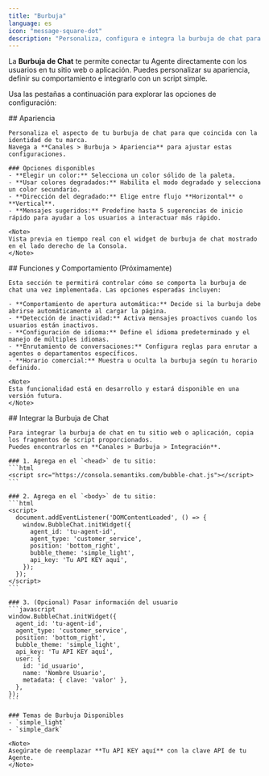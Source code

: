 ```yaml
---
title: "Burbuja"
language: es
icon: "message-square-dot"
description: "Personaliza, configura e integra la burbuja de chat para conectar tu Agente con los usuarios del sitio web o aplicación"
---
```


La **Burbuja de Chat** te permite conectar tu Agente directamente con los usuarios en tu sitio web o aplicación. Puedes personalizar su apariencia, definir su comportamiento e integrarlo con un script simple.

Usa las pestañas a continuación para explorar las opciones de configuración:

<Tabs>
  <Tab title="Apariencia" icon="palette">
    ## Apariencia

    Personaliza el aspecto de tu burbuja de chat para que coincida con la identidad de tu marca.
    Navega a **Canales > Burbuja > Apariencia** para ajustar estas configuraciones.

    ### Opciones disponibles
    - **Elegir un color:** Selecciona un color sólido de la paleta.
    - **Usar colores degradados:** Habilita el modo degradado y selecciona un color secundario.
    - **Dirección del degradado:** Elige entre flujo **Horizontal** o **Vertical**.
    - **Mensajes sugeridos:** Predefine hasta 5 sugerencias de inicio rápido para ayudar a los usuarios a interactuar más rápido.

    <Note>
    Vista previa en tiempo real con el widget de burbuja de chat mostrado en el lado derecho de la Consola.
    </Note>
  </Tab>

  <Tab title="Funciones y Comportamiento" icon="settings">
    ## Funciones y Comportamiento (Próximamente)

    Esta sección te permitirá controlar cómo se comporta la burbuja de chat una vez implementada. Las opciones esperadas incluyen:

    - **Comportamiento de apertura automática:** Decide si la burbuja debe abrirse automáticamente al cargar la página.
    - **Detección de inactividad:** Activa mensajes proactivos cuando los usuarios están inactivos.
    - **Configuración de idioma:** Define el idioma predeterminado y el manejo de múltiples idiomas.
    - **Enrutamiento de conversaciones:** Configura reglas para enrutar a agentes o departamentos específicos.
    - **Horario comercial:** Muestra u oculta la burbuja según tu horario definido.

    <Note>
    Esta funcionalidad está en desarrollo y estará disponible en una versión futura.
    </Note>
  </Tab>

  <Tab title="Integración" icon="code">
    ## Integrar la Burbuja de Chat

    Para integrar la burbuja de chat en tu sitio web o aplicación, copia los fragmentos de script proporcionados.
    Puedes encontrarlos en **Canales > Burbuja > Integración**.

    ### 1. Agrega en el `<head>` de tu sitio:
    ```html
    <script src="https://consola.semantiks.com/bubble-chat.js"></script>
    ```

    ### 2. Agrega en el `<body>` de tu sitio:
    ```html
    <script>
      document.addEventListener('DOMContentLoaded', () => {
        window.BubbleChat.initWidget({
          agent_id: 'tu-agent-id',
          agent_type: 'customer_service',
          position: 'bottom_right',
          bubble_theme: 'simple_light',
          api_key: 'Tu API KEY aquí',
        });
      });
    </script>
    ```

    ### 3. (Opcional) Pasar información del usuario
    ```javascript
    window.BubbleChat.initWidget({
      agent_id: 'tu-agent-id',
      agent_type: 'customer_service',
      position: 'bottom_right',
      bubble_theme: 'simple_light',
      api_key: 'Tu API KEY aquí',
      user: {
        id: 'id_usuario',
        name: 'Nombre Usuario',
        metadata: { clave: 'valor' },
      },
    });
    ```

    ### Temas de Burbuja Disponibles
    - `simple_light`
    - `simple_dark`

    <Note>
    Asegúrate de reemplazar **Tu API KEY aquí** con la clave API de tu Agente.
    </Note>
  </Tab>
</Tabs>